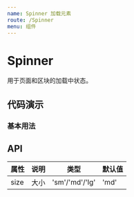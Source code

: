 ```yaml
---
name: Spinner 加载元素
route: /Spinner
menu: 组件
---
```




# Spinner

用于页面和区块的加载中状态。

## 代码演示

### 基本用法

<CodeBox code={BasicDemoCode}>
  <BasicDemo></BasicDemo>
</CodeBox>

## API

| 属性 | 说明 | 类型           | 默认值 |
| ---- | ---- | -------------- | ------ |
| size | 大小 | 'sm'/'md'/'lg' | 'md'   |
